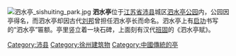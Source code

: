 [[File:泗水亭_sishuiting_park.jpg|right]]
'''泗水亭'''位于[[江苏省|江苏省]][[沛县|沛县]]城区[[泗水亭公园|泗水亭公园]]内，公园因亭得名，而泗水亭却因古代[[刘邦|刘邦]]曾担任泗水亭长而命名。泗水亭上有[[启功|启功]]书写的“泗水亭”匾额。亭里竖立着一块石碑，上面刻有汉代[[班固|班固]]的《泗水亭赋》。
{{Chinese building-stub}}
[[Category:沛县|Category:沛县]]
[[Category:徐州建筑物|Category:徐州建筑物]]
[[Category:中國傳統的亭|Category:中國傳統的亭]]
